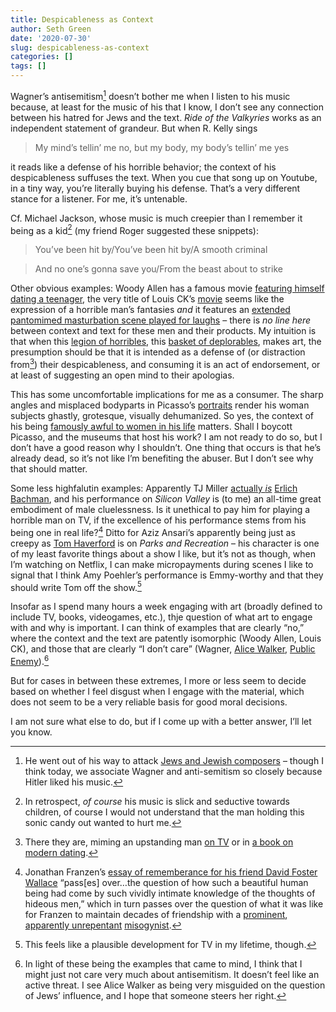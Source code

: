 ```yaml
---
title: Despicableness as Context
author: Seth Green
date: '2020-07-30'
slug: despicableness-as-context
categories: []
tags: []
---
```


Wagner's antisemitism[^wagner]  doesn't bother me when I listen to his music because, at least for the music of his that I know, I don't see any connection between his hatred for Jews and the text. _Ride of the Valkyries_ works as an independent statement of grandeur. But when R. Kelly sings

> My mind's tellin' me no, but my body, my body's tellin' me yes

it reads like a defense of his horrible behavior; the context of his despicableness suffuses the text. When you cue that song up on Youtube, in a tiny way, you're literally buying his defense. That's a very different stance for a listener. For me, it's untenable.

Cf. Michael Jackson, whose music is much creepier than I remember it being as a kid[^mj] (my friend Roger suggested these snippets):

> You've been hit by/You've been hit by/A smooth criminal

> And no one's gonna save you/From the beast about to strike

Other obvious examples: Woody Allen has a famous movie [featuring himself dating a teenager](https://nexttribe.com/woody-allens-manhattan/), the very title of Louis CK's [movie](https://en.wikipedia.org/wiki/I_Love_You,_Daddy) seems like the expression of a horrible man's fantasies _and_ it features an [extended pantomimed masturbation scene played for laughs](https://www.vulture.com/2017/11/the-uncomfortable-masturbation-scene-in-louis-c-k-s-movie.html) -- there is _no line here_ between context and text for these men and their products. My intuition is that when this [legion of horribles](https://www.google.com/search?q=legion+of+horribles+blood+meridian&oq=legion+of+horribles+blood+meridian&aqs=chrome.0.0j69i57.7531j0j4&sourceid=chrome&ie=UTF-8), this [basket of deplorables](https://en.wikipedia.org/wiki/Basket_of_deplorables), makes art, the presumption should be that it is intended as a defense of (or distraction from[^cosby]) their despicableness, and consuming it is an act of endorsement, or at least of suggesting an open mind to their apologias. 

This has some uncomfortable implications for me as a consumer. The sharp angles and misplaced bodyparts in Picasso's [portraits](https://www.anothermag.com/art-photography/8799/the-women-behind-the-work-picasso-and-his-muses) render his woman subjects ghastly, grotesque, visually dehumanized. So yes, the context of his being [famously awful to women in his life](https://www.theparisreview.org/blog/2017/11/09/how-picasso-bled-the-women-in-his-life-for-art/) matters. Shall I boycott Picasso, and the museums that host his work? I am not ready to do so, but I don't have a good reason why I shouldn't. One thing that occurs is that he's already dead, so it's not like I'm benefiting the abuser. But I don't see why that should matter.

Some less highfalutin examples: Apparently TJ Miller [actually _is_](https://en.wikipedia.org/wiki/T.J._Miller#Legal_issues_and_controversies)  [Erlich Bachman](https://silicon-valley.fandom.com/wiki/Erlich_Bachman), and his performance on _Silicon Valley_ is (to me) an all-time great embodiment of male cluelessness. Is it unethical to pay him for playing a horrible man on TV, if the excellence of his performance stems from his being one in real life?[^franzen] Ditto for Aziz Ansari's apparently being just as creepy as [Tom Haverford](https://en.wikipedia.org/wiki/Tom_Haverford) is on _Parks and Recreation_ -- his character is one of my least favorite things about a show I like, but it's not as though, when I'm watching on Netflix, I can make micropayments during scenes I like to signal that I think Amy Poehler's performance is Emmy-worthy and that they should write Tom off the show.[^micropayments]

Insofar as I spend many hours a week engaging with art (broadly defined to include TV, books, videogames, etc.), thje question of what art to engage with and why is important. I can think of examples that are clearly "no," where the context and the text are patently isomorphic (Woody Allen, Louis CK), and those that are clearly "I don't care" (Wagner, [Alice Walker](https://en.wikipedia.org/wiki/Alice_Walker#Accusations_of_antisemitism), [Public Enemy](https://genius.com/14074)).[^pe] 

But for cases in between these extremes, I more or less seem to decide based on whether I feel disgust when I engage with the material, which does not seem to be a very reliable basis for good moral decisions.  

I am not sure what else to do, but if I come up with a better answer, I'll let you know. 

[^wagner]: He went out of his way to attack [Jews and Jewish composers](https://en.wikipedia.org/wiki/Das_Judenthum_in_der_Musik) -- though I think today, we associate Wagner and anti-semitism so closely because Hitler liked his music.
 
[^mj]: In retrospect, _of course_ his music is slick and seductive towards children, of course I would not understand that the man holding this sonic candy out wanted to hurt me.

[^cosby]: There they are, miming an upstanding man [on TV](https://en.wikipedia.org/wiki/The_Cosby_Show) or in [a book on modern dating](https://www.nytimes.com/2015/07/07/books/review-aziz-ansaris-modern-romance-explores-dating-in-the-digital-age.html). 

[^franzen]: Jonathan Franzen's [essay of rememberance for his friend David Foster Wallace](https://www.newyorker.com/magazine/2011/04/18/farther-away-jonathan-franzen) "pass[es] over...the question of how such a beautiful human being had come by such vividly intimate knowledge of the thoughts of hideous men," which in turn passes over the question of what it was like for Franzen to maintain decades of friendship with a [prominent](https://www.nytimes.com/2020/02/11/books/review/in-the-land-of-men-adrienne-miller.html), [apparently unrepentant](https://lareviewofbooks.org/article/david-foster-wallace-in-the-metoo-era-a-conversation-with-clare-hayes-brady/) [misogynist](https://lareviewofbooks.org/article/on-outgrowing-david-foster-wallace/
misogynst]).

[^micropayments]: This feels like a plausible development for TV in my lifetime, though.

[^pe]: In light of these being the examples that came to mind, I think that I might just not care very much about antisemitism. It doesn't feel like an active threat. I see Alice Walker as being very misguided on the question of Jews' influence, and I hope that someone steers her right.